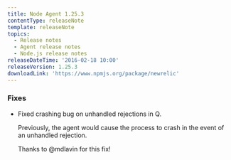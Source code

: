 ```yaml
---
title: Node Agent 1.25.3
contentType: releaseNote
template: releaseNote
topics:
  - Release notes
  - Agent release notes
  - Node.js release notes
releaseDateTime: '2016-02-18 10:00'
releaseVersion: 1.25.3
downloadLink: 'https://www.npmjs.org/package/newrelic'
---
```


### Fixes

* Fixed crashing bug on unhandled rejections in Q.

  Previously, the agent would cause the process to crash in the event of an unhandled rejection.

  Thanks to @mdlavin for this fix!
